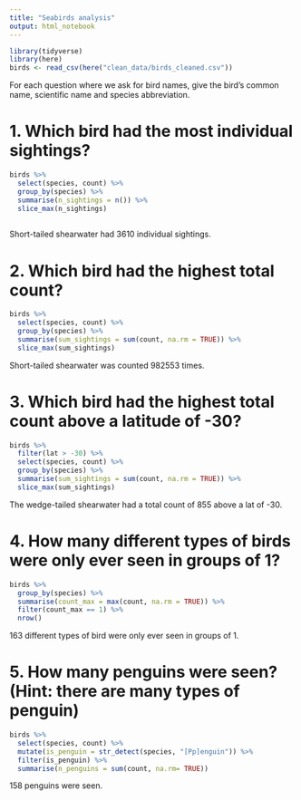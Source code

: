 ```yaml
---
title: "Seabirds analysis"
output: html_notebook
---
```


```r
library(tidyverse)
library(here)
birds <- read_csv(here("clean_data/birds_cleaned.csv"))
```


For each question where we ask for bird names, give the bird’s common name, scientific name and species abbreviation.

# 1. Which bird had the most individual sightings?

```r
birds %>% 
  select(species, count) %>% 
  group_by(species) %>% 
  summarise(n_sightings = n()) %>% 
  slice_max(n_sightings)
  
```
Short-tailed shearwater had 3610 individual sightings.


# 2. Which bird had the highest total count?
```r
birds %>% 
  select(species, count) %>% 
  group_by(species) %>% 
  summarise(sum_sightings = sum(count, na.rm = TRUE)) %>% 
  slice_max(sum_sightings)
```

Short-tailed shearwater was counted 982553 times.


# 3. Which bird had the highest total count above a latitude of -30?

```r
birds %>% 
  filter(lat > -30) %>% 
  select(species, count) %>% 
  group_by(species) %>% 
  summarise(sum_sightings = sum(count, na.rm = TRUE)) %>% 
  slice_max(sum_sightings)
```
The wedge-tailed shearwater had a total count of 855 above a lat of -30.


# 4. How many different types of birds were only ever seen in groups of 1?

```r
birds %>% 
  group_by(species) %>% 
  summarise(count_max = max(count, na.rm = TRUE)) %>% 
  filter(count_max == 1) %>% 
  nrow()
```

163 different types of bird were only ever seen in groups of 1.

# 5. How many penguins were seen? (Hint: there are many types of penguin)

```r
birds %>% 
  select(species, count) %>%
  mutate(is_penguin = str_detect(species, "[Pp]enguin")) %>% 
  filter(is_penguin) %>% 
  summarise(n_penguins = sum(count, na.rm= TRUE))
```

158 penguins were seen.